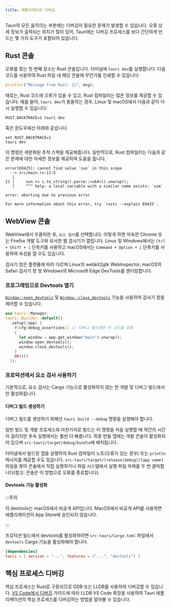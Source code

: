 ```yaml
---
title: 애플리케이션 디버깅
---
```



Tauri의 모든 움직이는 부분에는 디버깅이 필요한 문제가 발생할 수 있습니다. 오류 상세 정보가 출력되는 위치가 많이 있어, Tauri에는 디버깅 프로세스를 보다 간단하게 만드는 몇 가지 도구가 포함되어 있습니다.

## Rust 콘솔

오류를 찾는 첫 번째 장소는 Rust 콘솔입니다. 터미널에 `tauri dev`를 실행합니다. 다음 코드를 사용하여 Rust 파일 내 해당 콘솔에 무언가를 인쇄할 수 있습니다:

```rust
println!("Message from Rust: {}", msg);
```

때로는, Rust 코드에 오류가 있을 수 있고, Rust 컴파일러는 많은 정보를 제공할 수 있습니다. 예를 들어, `tauri dev`가 충돌하는 경우, Linux 및 macOS에서 다음과 같이 다시 실행할 수 있습니다:

```shell
RUST_BACKTRACE=1 tauri dev
```

혹은 윈도우에선 아래와 같습니다.

```shell
set RUST_BACKTRACE=1
tauri dev
```

이 명령은 세분화된 추적 스택을 제공해줍니다. 일반적으로, Rust 컴파일러는 다음과 같은 문제에 대한 자세한 정보를 제공하여 도움을 줍니다.

```
error[E0425]: cannot find value `sun` in this scope
  --> src/main.rs:11:5
   |
11 |     sun += i.to_string().parse::<u64>().unwrap();
   |     ^^^ help: a local variable with a similar name exists: `sum`

error: aborting due to previous error

For more information about this error, try `rustc --explain E0425`.
```

## WebView 콘솔

WebView에서 우클릭한 후, `요소 검사`를 선택합니다. 이렇게 하면 익숙한 Chrome 또는 Firefox 개발 도구와 유사한 웹 검사기가 열립니다. Linux 및 Windows에서는 `Ctrl + Shift + i` 단축키를 사용하고 macOS에서는 `Command + Option + i` 단축키를 사용하여 속성을 열 수도 있습니다.

검사기 창은 플랫폼에 따라 다르며 Linux의 webkit2gtk WebInspector, macOS의 Safari 검사기 창 및 Windows의 Microsoft Edge DevTools를 렌더링합니다.

### 프로그래밍으로 Devtools 열기

[`Window::open_devtools`][] 및 [`Window::close_devtools`][] 기능을 사용하여 검사기 창을 제어할 수 있습니다.

```rust
use tauri::Manager;
tauri::Builder::default()
  .setup(|app| {
    #[cfg(debug_assertions)] // 디버그 빌드에만 이 코드를 포함
    {
      let window = app.get_window("main").unwrap();
      window.open_devtools();
      window.close_devtools();
    }
    Ok(())
  });
```

### 프로덕션에서 요소 검사 사용하기

기본적으로, 요소 검사는 Cargo 기능으로 활성화하지 않는 한 개발 및 디버그 빌드에서만 활성화됩니다.

#### 디버그 빌드 생성하기

디버그 빌드를 생성하기 위해선 `tauri build --debug` 명령을 실행해야 합니다.

<CommandTabs
	npm="npm run tauri build -- --debug"
	yarn="yarn tauri build --debug"
	pnpm="pnpm tauri build --debug"
  cargo="cargo tauri build --debug"
/>

일반 빌드 및 개발 프로세스와 마찬가지로 빌드는 이 명령을 처음 실행할 때 약간의 시간이 걸리지만 후속 실행에서는 훨씬 더 빠릅니다. 최종 번들 앱에는 개발 콘솔이 활성화되어 있으며 `src-tauri/target/debug/bundle`에 배치됩니다.

터미널에서 빌드된 앱을 실행하여 Rust 컴파일러 노트(오류가 있는 경우) 또는 `println` 메시지를 제공할 수도 있습니다. `src-tauri/target/(release|debug)/[app name]` 파일을 찾아 콘솔에서 직접 실행하거나 파일 시스템에서 실행 파일 자체를 두 번 클릭합니다(참고: 콘솔은 이 방법으로 오류를 종료합니다).

#### Devtools 기능 활성화

:::주의

이 devtools는 macOS에서 비공개 API입니다. MacOS에서 비공개 API를 사용하면 애플리케이션이 App Store에 승인되지 않습니다.

:::

프로덕션 빌드에서 devtools를 활성화하려면 `src-tauri/Cargo.toml` 파일에서 `devtools` Cargo 기능을 활성화해야 합니다.

```toml
[dependencies]
tauri = { version = "...", features = ["...", "devtools"] }
```

## 핵심 프로세스 디버깅

핵심 프로세스는 Rust로 구동되므로 GDB 또는 LLDB를 사용하여 디버깅할 수 있습니다. [VS Code에서 디버깅][] 가이드에 따라 LLDB VS Code 확장을 사용하여 Tauri 애플리케이션의 핵심 프로세스를 디버깅하는 방법을 알아볼 수 있습니다.

[VS Code에서 디버깅]: /zh-cn/guides/debug/vs-code
[`Window::open_devtools`]: https://docs.rs/tauri/1/tauri/window/struct.Window.html#method.open_devtools
[`Window::close_devtools`]: https://docs.rs/tauri/1/tauri/window/struct.Window.html#method.close_devtools
